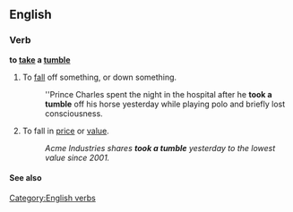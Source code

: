 ==English==

===Verb===
'''to [[take]] a [[tumble]]'''

# To [[fall]] off something, or down something.
#: ''Prince Charles spent the night in the hospital after he '''took a tumble''' off his horse yesterday while playing polo and briefly lost consciousness.
# {{idiom}} To fall in [[price]] or [[value]].
#: ''Acme Industries shares '''took a tumble''' yesterday to the lowest value since 2001.''

====See also====
{{xsee|[[Appendix:Collocations of do, have, make, and take]]}}

[[Category:English verbs]]